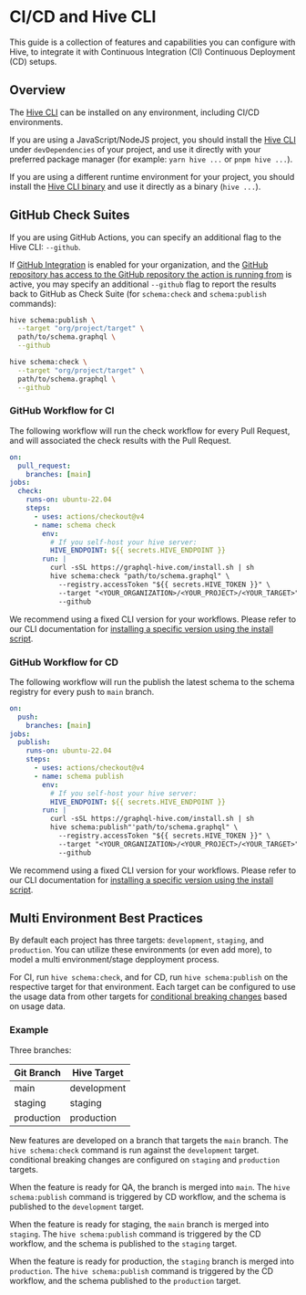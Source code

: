 
# CI/CD and Hive CLI

This guide is a collection of features and capabilities you can configure with Hive, to integrate it
with Continuous Integration (CI) Continuous Deployment (CD) setups.

## Overview

The [Hive CLI](/docs/api-reference/cli) can be installed on any environment, including CI/CD
environments.

If you are using a JavaScript/NodeJS project, you should install the
[Hive CLI](/docs/api-reference/cli#nodejs) under `devDependencies` of your project, and use it
directly with your preferred package manager (for example: `yarn hive ...` or `pnpm hive ...`).

If you are using a different runtime environment for your project, you should install the
[Hive CLI binary](/docs/api-reference/cli#binary) and use it directly as a binary (`hive ...`).

## GitHub Check Suites

If you are using GitHub Actions, you can specify an additional flag to the Hive CLI: `--github`.

If [GitHub Integration](/docs/management/organizations#github) is enabled for your organization, and
the
[GitHub repository has access to the GitHub repository the action is running from](/docs/management/projects#github-repository)
is active, you may specify an additional `--github` flag to report the results back to GitHub as
Check Suite (for `schema:check` and `schema:publish` commands):

```bash
hive schema:publish \
  --target "org/project/target" \
  path/to/schema.graphql \
  --github
```

```bash
hive schema:check \
  --target "org/project/target" \
  path/to/schema.graphql \
  --github
```

### GitHub Workflow for CI

The following workflow will run the check workflow for every Pull Request, and will associated the
check results with the Pull Request.

```yaml filename=".github/workflows/ci.yml"
on:
  pull_request:
    branches: [main]
jobs:
  check:
    runs-on: ubuntu-22.04
    steps:
      - uses: actions/checkout@v4
      - name: schema check
        env:
          # If you self-host your hive server:
          HIVE_ENDPOINT: ${{ secrets.HIVE_ENDPOINT }}
        run: |
          curl -sSL https://graphql-hive.com/install.sh | sh
          hive schema:check "path/to/schema.graphql" \
            --registry.accessToken "${{ secrets.HIVE_TOKEN }}" \
            --target "<YOUR_ORGANIZATION>/<YOUR_PROJECT>/<YOUR_TARGET>" \
            --github
```

<Callout type="warning">

We recommend using a fixed CLI version for your workflows. Please refer to our CLI documentation for
[installing a specific version using the install script](/docs/api-reference/cli#specific-version).

</Callout>

### GitHub Workflow for CD

The following workflow will run the publish the latest schema to the schema registry for every push
to `main` branch.

```yaml filename=".github/workflows/cd.yml"
on:
  push:
    branches: [main]
jobs:
  publish:
    runs-on: ubuntu-22.04
    steps:
      - uses: actions/checkout@v4
      - name: schema publish
        env:
          # If you self-host your hive server:
          HIVE_ENDPOINT: ${{ secrets.HIVE_ENDPOINT }}
        run: |
          curl -sSL https://graphql-hive.com/install.sh | sh
          hive schema:publish"'path/to/schema.graphql" \
            --registry.accessToken "${{ secrets.HIVE_TOKEN }}" \
            --target "<YOUR_ORGANIZATION>/<YOUR_PROJECT>/<YOUR_TARGET>" \
            --github
```

<Callout type="warning">

We recommend using a fixed CLI version for your workflows. Please refer to our CLI documentation for
[installing a specific version using the install script](/docs/api-reference/cli#specific-version).

</Callout>

## Multi Environment Best Practices

By default each project has three targets: `development`, `staging`, and `production`. You can
utilize these environments (or even add more), to model a multi environment/stage depployment
process.

For CI, run `hive schema:check`, and for CD, run `hive schema:publish` on the respective target for
that environment. Each target can be configured to use the usage data from other targets for
[conditional breaking changes](/docs/management/targets#conditional-breaking-changes) based on usage
data.

### Example

Three branches:

| Git Branch | Hive Target |
| ---------- | ----------- |
| main       | development |
| staging    | staging     |
| production | production  |

New features are developed on a branch that targets the `main` branch. The `hive schema:check`
command is run against the `development` target. conditional breaking changes are configured on
`staging` and `production` targets.

When the feature is ready for QA, the branch is merged into `main`. The `hive schema:publish`
command is triggered by CD workflow, and the schema is published to the `development` target.

When the feature is ready for staging, the `main` branch is merged into `staging`. The
`hive schema:publish` command is triggered by the CD workflow, and the schema is published to the
`staging` target.

When the feature is ready for production, the `staging` branch is merged into `production`. The
`hive schema:publish` command is triggered by the CD workflow, and the schema published to the
`production` target.
